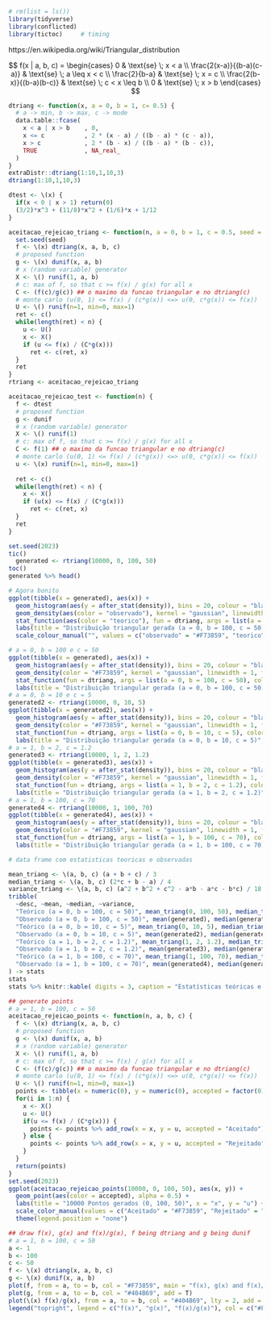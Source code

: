 ```r
# rm(list = ls())
library(tidyverse)
library(conflicted)
library(tictoc)     # timing
```


https://en.wikipedia.org/wiki/Triangular_distribution

$$
f(x | a, b, c) = 
\begin{cases}
  0                         & \text{se} \; x < a \\
  \frac{2(x-a)}{(b-a)(c-a)} & \text{se} \; a \leq x < c \\
  \frac{2}{b-a}             & \text{se} \; x = c \\
  \frac{2(b-x)}{(b-a)(b-c)} & \text{se} \; c < x \leq b \\
  0                         & \text{se} \; x > b
\end{cases}
$$

```r
dtriang <- function(x, a = 0, b = 1, c= 0.5) {
  # a -> min, b -> max, c -> mode
  data.table::fcase(
    x < a | x > b    , 0,
    x <= c           , 2 * (x - a) / ((b - a) * (c - a)),
    x > c            , 2 * (b - x) / ((b - a) * (b - c)),
    TRUE             , NA_real_
  )
}
extraDistr::dtriang(1:10,1,10,3)
dtriang(1:10,1,10,3)
```

```r
dtest <- \(x) {
  if(x < 0 | x > 1) return(0)
  (3/2)*x^3 + (11/8)*x^2 + (1/6)*x + 1/12
}

aceitacao_rejeicao_triang <- function(n, a = 0, b = 1, c = 0.5, seed = 2023) {
  set.seed(seed)
  f <- \(x) dtriang(x, a, b, c)
  # proposed function
  g <- \(x) dunif(x, a, b)
  # x (random variable) generator 
  X <- \() runif(1, a, b)
  # c: max of f, so that c >= f(x) / g(x) for all x
  C <- (f(c)/g(c)) ## o maximo da funcao triangular e no dtriang(c)
  # monte carlo (u(0, 1) <= f(x) / (c*g(x)) <=> u(0, c*g(x)) <= f(x))
  U <- \() runif(n=1, min=0, max=1)
  ret <- c()
  while(length(ret) < n) {
    u <- U()
    x <- X()
    if (u <= f(x) / (C*g(x)))
      ret <- c(ret, x)
  }
  ret
}
rtriang <- aceitacao_rejeicao_triang

aceitacao_rejeicao_test <- function(n) {
  f <- dtest
  # proposed function
  g <- dunif
  # x (random variable) generator 
  X <- \() runif(1)
  # c: max of f, so that c >= f(x) / g(x) for all x
  C <- f(1) ## o maximo da funcao triangular e no dtriang(c)
  # monte carlo (u(0, 1) <= f(x) / (c*g(x)) <=> u(0, c*g(x)) <= f(x))
  u <- \(x) runif(n=1, min=0, max=1)
  
  ret <- c()
  while(length(ret) < n) {
    x <- X()
    if (u(x) <= f(x) / (C*g(x)))
      ret <- c(ret, x)
  }
  ret
}
```

```r
set.seed(2023)
tic()
  generated <- rtriang(10000, 0, 100, 50)
toc()
generated %>% head()
```

```r
# Agora bonito
ggplot(tibble(x = generated), aes(x)) + 
  geom_histogram(aes(y = after_stat(density)), bins = 20, colour = "black", fill = "white") +
  geom_density(aes(color = "observado"), kernel = "gaussian", linewidth = 1, fill = "#F73859", alpha = 0.4) + 
  stat_function(aes(color = "teorico"), fun = dtriang, args = list(a = 1, b = 100, c = 50), linewidth = 1) +
  labs(title = "Distribuição triangular gerada (a = 0, b = 100, c = 50)", x = "x", y = "Densidade") +
  scale_colour_manual("", values = c("observado" = "#F73859", "teorico" = "#404B69"), guide = guide_legend())
```


```r
# a = 0, b = 100 e c = 50
ggplot(tibble(x = generated), aes(x)) + 
  geom_histogram(aes(y = after_stat(density)), bins = 20, colour = "black", fill = "white") +
  geom_density(color = "#F73859", kernel = "gaussian", linewidth = 1, fill = "#F73859", alpha = 0.25) + 
  stat_function(fun = dtriang, args = list(a = 0, b = 100, c = 50), color = "#404B69", linewidth = 1) +
  labs(title = "Distribuição triangular gerada (a = 0, b = 100, c = 50)", x = "x", y = "Densidade")
# a = 0, b = 10 e c = 5
generated2 <- rtriang(10000, 0, 10, 5)
ggplot(tibble(x = generated2), aes(x)) + 
  geom_histogram(aes(y = after_stat(density)), bins = 20, colour = "black", fill = "white") +
  geom_density(color = "#F73859", kernel = "gaussian", linewidth = 1, fill = "#F73859", alpha = 0.25) + 
  stat_function(fun = dtriang, args = list(a = 0, b = 10, c = 5), color = "#404B69", linewidth = 1) +
  labs(title = "Distribuição triangular gerada (a = 0, b = 10, c = 5)", x = "x", y = "Densidade")
# a = 1, b = 2, c = 1.2
generated3 <- rtriang(10000, 1, 2, 1.2)
ggplot(tibble(x = generated3), aes(x)) + 
  geom_histogram(aes(y = after_stat(density)), bins = 20, colour = "black", fill = "white") +
  geom_density(color = "#F73859", kernel = "gaussian", linewidth = 1, fill = "#F73859", alpha = 0.25) + 
  stat_function(fun = dtriang, args = list(a = 1, b = 2, c = 1.2), color = "#404B69", linewidth = 1) +
  labs(title = "Distribuição triangular gerada (a = 1, b = 2, c = 1.2)", x = "x", y = "Densidade")
# a = 1, b = 100, c = 70
generated4 <- rtriang(10000, 1, 100, 70)
ggplot(tibble(x = generated4), aes(x)) + 
  geom_histogram(aes(y = after_stat(density)), bins = 20, colour = "black", fill = "white") +
  geom_density(color = "#F73859", kernel = "gaussian", linewidth = 1, fill = "#F73859", alpha = 0.25) + 
  stat_function(fun = dtriang, args = list(a = 1, b = 100, c = 70), color = "#404B69", linewidth = 1) +
  labs(title = "Distribuição triangular gerada (a = 1, b = 100, c = 70)", x = "x", y = "Densidade")

```


```r
# data frame com estatisticas teoricas e observadas

mean_triang <- \(a, b, c) (a + b + c) / 3
median_triang <- \(a, b, c) (2*c + b - a) / 4
variance_triang <- \(a, b, c) (a^2 + b^2 + c^2 - a*b - a*c - b*c) / 18
tribble(
  ~desc, ~mean, ~median, ~variance,
  "Teórico (a = 0, b = 100, c = 50)", mean_triang(0, 100, 50), median_triang(0, 100, 50), variance_triang(0, 100, 50),
  "Observado (a = 0, b = 100, c = 50)", mean(generated), median(generated), var(generated),
  "Teórico (a = 0, b = 10, c = 5)", mean_triang(0, 10, 5), median_triang(0, 10, 5), variance_triang(0, 10, 5),
  "Observado (a = 0, b = 10, c = 5)", mean(generated2), median(generated2), var(generated2),
  "Teórico (a = 1, b = 2, c = 1.2)", mean_triang(1, 2, 1.2), median_triang(1, 2, 1.2), variance_triang(1, 2, 1.2),
  "Observado (a = 1, b = 2, c = 1.2)", mean(generated3), median(generated3), var(generated3),
  "Teórico (a = 1, b = 100, c = 70)", mean_triang(1, 100, 70), median_triang(1, 100, 70), variance_triang(1, 100, 70),
  "Observado (a = 1, b = 100, c = 70)", mean(generated4), median(generated4), var(generated4)
) -> stats
stats
stats %>% knitr::kable( digits = 3, caption = "Estatísticas teóricas e observadas" )
```


```r
## generate points
# a = 1, b = 100, c = 50
aceitacao_rejeicao_points <- function(n, a, b, c) {
  f <- \(x) dtriang(x, a, b, c)
  # proposed function
  g <- \(x) dunif(x, a, b)
  # x (random variable) generator 
  X <- \() runif(1, a, b)
  # c: max of f, so that c >= f(x) / g(x) for all x
  C <- (f(c)/g(c)) ## o maximo da funcao triangular e no dtriang(c)
  # monte carlo (u(0, 1) <= f(x) / (c*g(x)) <=> u(0, c*g(x)) <= f(x))
  U <- \() runif(n=1, min=0, max=1)
  points <- tibble(x = numeric(0), y = numeric(0), accepted = factor(0))
  for(i in 1:n) {
    x <- X()
    u <- U()
    if(u <= f(x) / (C*g(x))) {
      points <- points %>% add_row(x = x, y = u, accepted = "Aceitado")
    } else {
      points <- points %>% add_row(x = x, y = u, accepted = "Rejeitado")
    }
  }
  return(points)
}
set.seed(2023)
ggplot(aceitacao_rejeicao_points(10000, 0, 100, 50), aes(x, y)) +
  geom_point(aes(color = accepted), alpha = 0.5) +
  labs(title = "10000 Pontos gerados (0, 100, 50)", x = "x", y = "u") +
  scale_color_manual(values = c("Aceitado" = "#F73859", "Rejeitado" = "#404B69")) +
  theme(legend.position = "none")
```

```r
## draw f(x), g(x) and f(x)/g(x), f being dtriang and g being dunif
# a = 1, b = 100, c = 50
a <- 1
b <- 100
c <- 50
f <- \(x) dtriang(x, a, b, c)
g <- \(x) dunif(x, a, b)
plot(f, from = a, to = b, col = "#F73859", main = "f(x), g(x) and f(x)/g(x)", xlab = "x", ylab = "y")
plot(g, from = a, to = b, col = "#404B69", add = T)
plot(\(x) f(x)/g(x), from = a, to = b, col = "#404B69", lty = 2, add = T)
legend("topright", legend = c("f(x)", "g(x)", "f(x)/g(x)"), col = c("#F73859", "#404B69", "#404B69"), lty = c(1, 1, 2))
```

